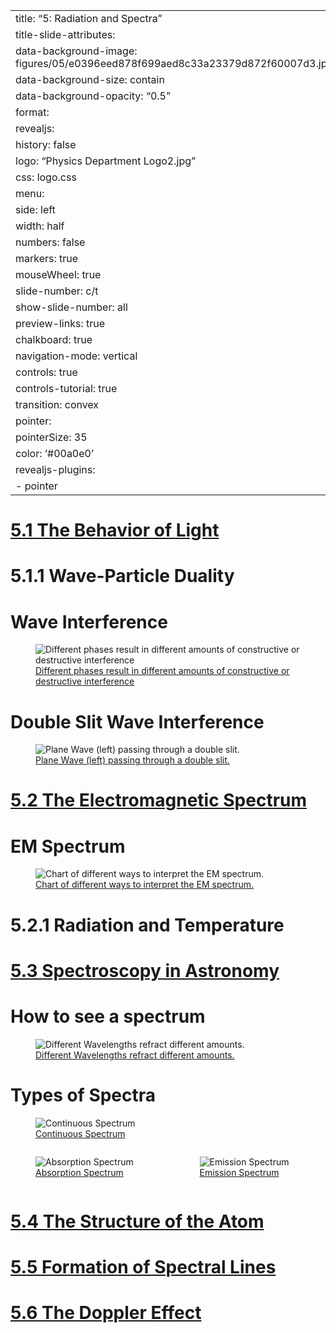 
---
title: "5: Radiation and Spectra"
title-slide-attributes:
    data-background-image: figures/05/e0396eed878f699aed8c33a23379d872f60007d3.jpeg
    data-background-size: contain
    data-background-opacity: "0.5"
format:
  revealjs:
    history: false
    logo: "Physics Department Logo2.jpg"
    css: logo.css
    menu:
      side: left
      width: half
      numbers: false
      markers: true
    mouseWheel: true
    slide-number: c/t 
    show-slide-number: all
    preview-links: true
    chalkboard: true
    navigation-mode: vertical
    controls: true
    controls-tutorial: true
    transition: convex
    pointer:
      pointerSize: 35
      color: '#00a0e0'
revealjs-plugins:
  - pointer
---


# {background-image="figures/05/pg_0002.svg" background-size="75%"} 
# {background-image="figures/05/pg_0004.svg" background-size="75%"} 

# [5.1 The Behavior of Light](https://openstax.org/books/astronomy-2e/pages/5-1-the-behavior-of-light)
# {background-image="figures/05/pg_0005.svg" background-size="75%"} 
# {background-image="figures/05/pg_0006.svg" background-size="75%"} 
# {background-image="figures/05/pg_0007.svg" background-size="75%"} 
# {background-image="figures/05/pg_0008.svg" background-size="75%"} 
# {background-image="figures/05/pg_0009.svg" background-size="75%"} 
# {background-image="figures/05/pg_0010.svg" background-size="75%"} 
# {background-image="figures/05/pg_0011.svg" background-size="75%"} 
# {background-image="figures/05/pg_0012.svg" background-size="75%"} 
# {background-image="figures/05/pg_0013.svg" background-size="75%"} 
# {background-image="figures/05/pg_0014.svg" background-size="75%"} 
# {background-image="figures/05/pg_0015.svg" background-size="75%"} 
# {background-image="figures/05/pg_0016.svg" background-size="75%"} 
# {background-image="figures/05/pg_0021.svg" background-size="75%"} 

# 5.1.1 Wave-Particle Duality
# {background-image="figures/05/pg_0048.svg" background-size="75%"} 
# {background-image="figures/05/pg_0049.svg" background-size="75%"} 
# {background-image="figures/05/pg_0050.svg" background-size="75%"} 
# {background-image="figures/05/pg_0051.svg" background-size="75%"} 
# {background-image="figures/05/pg_0052.svg" background-size="75%"} 
# {background-image="figures/05/pg_0053.svg" background-size="75%"} 
# {background-image="figures/05/pg_0054.svg" background-size="75%"} 
# {background-image="figures/05/pg_0055.svg" background-size="75%"} 
# {background-image="figures/05/pg_0056.svg" background-size="75%"} 
# {background-image="figures/05/pg_0057.svg" background-size="75%"} 
# {background-image="figures/05/pg_0058.svg" background-size="75%"} 
# Wave Interference


![[Different phases result in different amounts of constructive or destructive interference](https://commons.wikimedia.org/wiki/File:Waventerference.gif) ](figures/05/Waventerference.gif){#fig-phase-interference fig-align="left"} 

# Double Slit Wave Interference

![[Plane Wave (left) passing through a double slit.](https://commons.wikimedia.org/wiki/File:Doubleslit3Dspectrum.gif) ](figures/05/Doubleslit3Dspectrum.gif){#fig-double-slit-gif fig-align="center"} 

# {background-image="figures/05/pg_0061.svg" background-size="75%"} 
# {background-image="figures/05/pg_0062.svg" background-size="75%"} 
# {background-image="figures/05/pg_0063.svg" background-size="75%"} 
# {background-image="figures/05/pg_0064.svg" background-size="75%"} 
# {background-image="figures/05/pg_0065.svg" background-size="75%"} 
# {background-image="figures/05/pg_0066.svg" background-size="75%"} 
# {background-image="figures/05/pg_0067.svg" background-size="75%"} 
# {background-image="figures/05/pg_0068.svg" background-size="75%"} 
# {background-image="figures/05/pg_0069.svg" background-size="75%"} 
# {background-image="figures/05/pg_0070.svg" background-size="75%"} 
# {background-image="figures/05/pg_0071.svg" background-size="75%"} 
# {background-image="figures/05/pg_0072.svg" background-size="75%"} 
# {background-image="figures/05/pg_0073.svg" background-size="75%"} 

# [5.2 The Electromagnetic Spectrum](https://openstax.org/books/astronomy-2e/pages/5-2-the-electromagnetic-spectrum)
# {background-image="figures/05/pg_0017.svg" background-size="75%"} 
# {background-image="figures/05/pg_0018.svg" background-size="75%"} 
# EM Spectrum

![[Chart of different ways to interpret the EM spectrum.](https://commons.wikimedia.org/wiki/File:EM_Spectrum_Properties_edit.svg) ](./figures/05/EM_Spectrum_Properties_edit.svg){#fig-em-spectrum fig-align="center"} 

# {background-image="figures/05/pg_0022.svg" background-size="75%"} 
# {background-image="figures/05/pg_0025.svg" background-size="75%"} 

# 5.2.1 Radiation and Temperature
# {background-image="figures/05/pg_0074.svg" background-size="75%"} 
# {background-image="figures/05/pg_0075.svg" background-size="75%"} 
# {background-image="figures/05/pg_0076.svg" background-size="75%"} 
# {background-image="figures/05/pg_0077.svg" background-size="75%"} 
# {background-image="figures/05/pg_0078.svg" background-size="75%"} 
# {background-image="figures/05/pg_0079.svg" background-size="75%"} 
# {background-image="figures/05/pg_0080.svg" background-size="75%"} 
# {background-image="figures/05/pg_0081.svg" background-size="75%"} 
# {background-image="figures/05/pg_0082.svg" background-size="75%"} 
# {background-image="figures/05/pg_0083.svg" background-size="75%"} 
# {background-image="figures/05/pg_0084.svg" background-size="75%"} 
# {background-image="figures/05/pg_0085.svg" background-size="75%"} 
# {background-image="figures/05/pg_0086.svg" background-size="75%"} 

# [5.3 Spectroscopy in Astronomy](https://openstax.org/books/astronomy-2e/pages/5-3-spectroscopy-in-astronomy)

# How to see a spectrum

![[Different Wavelengths refract different amounts.](https://openstax.org/books/astronomy-2e/pages/5-3-spectroscopy-in-astronomy#OSC_Astro_05_02_Prism) ](./figures/05/6c4f556160b5a4c85c149507ea2838314931847d.jpeg){#fig-prims fig-align="left"} 

# Types of Spectra

![[Continuous Spectrum](https://openstax.org/books/astronomy-2e/pages/5-3-spectroscopy-in-astronomy#OSC_Astro_05_03_DElement) ](figures/05/continuous-spectrum.png){#fig-cont-spec fig-align="left"} 


:::: {.columns}

::: {.column width="50%"}

![[Absorption Spectrum](https://openstax.org/books/astronomy-2e/pages/5-3-spectroscopy-in-astronomy#OSC_Astro_05_03_SVisible) ](figures/05/absorption-spectrum.jpeg){#fig-cont-spec fig-align="left"} 

:::
::: {.column width="50%"}

![[Emission Spectrum](https://openstax.org/books/astronomy-2e/pages/5-3-spectroscopy-in-astronomy#OSC_Astro_05_03_DElement) ](figures/05/emission-spectrum.png){#fig-cont-spec fig-align="left"} 
:::

::::

# [5.4 The Structure of the Atom](https://openstax.org/books/astronomy-2e/pages/5-4-the-structure-of-the-atom)
# {background-image="figures/05/pg_0028.svg" background-size="75%"} 

# [5.5 Formation of Spectral Lines](https://openstax.org/books/astronomy-2e/pages/5-5-formation-of-spectral-lines)
# {background-image="figures/05/pg_0029.svg" background-size="75%"} 
# {background-image="figures/05/pg_0030.svg" background-size="75%"} 
# {background-image="figures/05/pg_0031.svg" background-size="75%"} 
# {background-image="figures/05/pg_0032.svg" background-size="75%"} 
# {background-image="figures/05/pg_0033.svg" background-size="75%"} 
# {background-image="figures/05/pg_0034.svg" background-size="75%"} 
# {background-image="figures/05/pg_0035.svg" background-size="75%"} 
# {background-image="figures/05/pg_0038.svg" background-size="75%"} 
# {background-image="figures/05/pg_0041.svg" background-size="75%"} 
# {background-image="figures/05/pg_0042.svg" background-size="75%"} 
# {background-image="figures/05/pg_0043.svg" background-size="75%"} 
# {background-image="figures/05/pg_0044.svg" background-size="75%"} 






# [5.6 The Doppler Effect](https://openstax.org/books/astronomy-2e/pages/5-6-the-doppler-effect)
# {background-image="figures/05/pg_0045.svg" background-size="75%"} 
# {background-image="figures/05/pg_0046.svg" background-size="75%"} 
# {background-image="figures/05/pg_0047.svg" background-size="75%"} 

# {background-image="figures/05/pg_0087.svg" background-size="75%"} 

